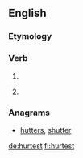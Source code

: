 ==English==

===Etymology===
{{suffix|hurt|est|lang=en}}

===Verb===
{{head|en|verb form|cat2=verb simple past forms|cat3=second-person singular forms}}

# {{en-archaic second-person singular of|hurt}}
# {{label|en|archaic}} {{second-person singular past of|hurt|lang=en}}

===Anagrams===
* [[hutters#English|hutters]], [[shutter#English|shutter]]

[[de:hurtest]]
[[fi:hurtest]]